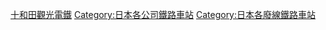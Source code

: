 [[Category:十和田觀光電鐵|]]
[[Category:日本各公司鐵路車站|Category:日本各公司鐵路車站]]
[[Category:日本各廢線鐵路車站|Category:日本各廢線鐵路車站]]
{{DEFAULTSORT:Towada Kanko}}